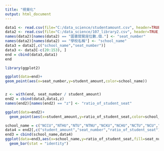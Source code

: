 ```yaml
---
title: "視覺化"
output: html_document
---
```

```r
data1 <- read.csv(file="C:/data_science/studentamount.csv", header=TRUE,sep=",", quote = " ")
data2 <- read.csv(file="C:/data_science/107_library2.csv", header=TRUE, sep=",", quote = " ")
names(data2)[names(data2) == "圖書閱覽座位數.個."] <- "seat_number"
names(data2)[names(data2) == "學校名稱"] <- "school_name"
data3 = data2[,c("school_name","seat_number")]
data3 <- data3[-c(20:153), ]
end = cbind(data3,data1)
end

library(ggplot2)

ggplot(data=end)+
geom_point(aes(x=seat_number,y=student_amount,color=school_name))


z <- with(end, seat_number / student_amount)
end2 = cbind(data3,data1,z)
names(end2)[names(end2) == "z"] <- "ratio_of_student_seat"

```
```r
ggplot(data=end2)+
  geom_point(aes(x=student_amount,y=ratio_of_student_seat,color=school_name))
```


```r

school_name = c("NCCU","NTHU","NTU","NTNU","NCKU","NCHU","NCTU","NCU","NSYSU","NTOU","CCU","NCUE","NKNU","YM","NTPU","NCYU","NUK","NDHU","NCNU")
data4 = end2[,c("student_amount","seat_number","ratio_of_student_seat")]
end3 = cbind(school_name,data4)
ggplot(data=end3,aes(x=school_name,y=ratio_of_student_seat,fill=seat_number ))+
  geom_bar(stat = "identity")
```

